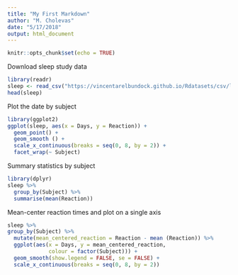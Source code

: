 ```yaml
---
title: "My First Markdown"
author: "M. Cholevas"
date: "5/17/2018"
output: html_document
---
```


```r
knitr::opts_chunk$set(echo = TRUE)
```

Download sleep study data
```r
library(readr)
sleep <- read_csv("https://vincentarelbundock.github.io/Rdatasets/csv/lme4/sleepstudy.csv") # no spaces
head(sleep)
```

Plot the date by subject
```r
library(ggplot2)
ggplot(sleep, aes(x = Days, y = Reaction)) +
  geom_point() + 
  geom_smooth () +
  scale_x_continuous(breaks = seq(0, 8, by = 2)) +
  facet_wrap(~ Subject)
```

Summary statistics by subject
```r
library(dplyr)
sleep %>%
  group_by(Subject) %>%
  summarise(mean(Reaction))
```

Mean-center reaction times and plot on a single axis

```r
sleep %>%
group_by(Subject) %>%
  mutate(mean_centered_reaction = Reaction - mean (Reaction)) %>%
  ggplot(aes(x = Days, y = mean_centered_reaction,
             colour = factor(Subject))) +
  geom_smooth(show.legend = FALSE, se = FALSE) + 
  scale_x_continuous(breaks = seq(0, 8, by = 2))
```